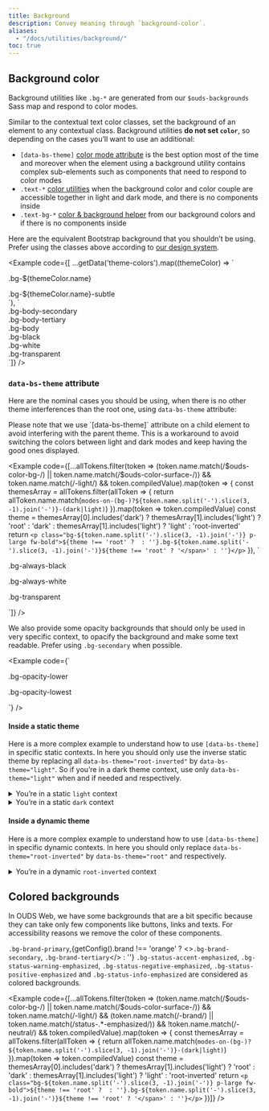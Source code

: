 ```yaml
---
title: Background
description: Convey meaning through `background-color`.
aliases:
  - "/docs/utilities/background/"
toc: true
---
```



<Callout type="info" name="warning-color-assistive-technologies" />

## Background color

Background utilities like `.bg-*` are generated from our `$ouds-backgrounds` Sass map and respond to color modes.

Similar to the contextual text color classes, set the background of an element to any contextual class. Background utilities **do not set `color`**, so depending on the cases you’ll want to use an additional:
* `[data-bs-theme]` [color mode attribute]([[docsref:/customize/color-modes#how-to-use]]) is the best option most of the time and moreover when the element using a background utility contains complex sub-elements such as components that need to respond to color modes
* `.text-*` [color utilities]([[docsref:/utilities/colors]]) when the background color and color couple are accessible together in light and dark mode, and there is no components inside
* `.text-bg-*` [color & background helper]([[docsref:/helpers/color-background]]) from our background colors and if there is no components inside

<BootstrapCompatibility>

Here are the equivalent Bootstrap background that you shouldn’t be using. Prefer using the classes above according to [our design system]([[config:ouds.web]]).

<Example code={[
  ...getData('theme-colors').map((themeColor) => `<div class="p-3 mb-2 bg-${themeColor.name} text-bg-${themeColor.name}">.bg-${themeColor.name}</div>
<div class="p-3 mb-2 bg-${themeColor.name}-subtle text-${themeColor.name}-emphasis">.bg-${themeColor.name}-subtle</div>`),
  `<div class="p-3 mb-2 bg-body-secondary">.bg-body-secondary</div>
<div class="p-3 mb-2 bg-body-tertiary">.bg-body-tertiary</div>
<div class="p-3 mb-2 bg-body text-body">.bg-body</div>
<div class="p-3 mb-2 bg-black text-white">.bg-black</div>
<div class="p-3 mb-2 bg-white text-black">.bg-white</div>
<div class="p-3 mb-2 bg-transparent text-body">.bg-transparent</div>`]} />

</BootstrapCompatibility>

### `data-bs-theme` attribute

Here are the nominal cases you should be using, when there is no other theme interferences than the root one, using `data-bs-theme` attribute:

<Callout type="info">
Please note that we use `[data-bs-theme]` attribute on a child element to avoid interfering with the parent theme. This is a workaround to avoid switching the colors between light and dark modes and keep having the good ones displayed.
</Callout>

<Example code={[...allTokens.filter(token => (token.name.match(/\$ouds-color-bg-/) || token.name.match(/\$ouds-color-surface-/)) && token.name.match(/-light/) && token.compiledValue).map(token => {
    const themesArray = allTokens.filter(allToken => {
      return allToken.name.match(`modes-on-(bg-)?${token.name.split('-').slice(3, -1).join('-')}-(dark|light)`)
    }).map(token => token.compiledValue)
    const theme = themesArray[0].includes('dark')
      ? themesArray[1].includes('light')
        ? 'root'
        : 'dark'
      : themesArray[1].includes('light')
        ? 'light'
        : 'root-inverted'
    return `<p class="bg-${token.name.split('-').slice(3, -1).join('-')} p-large fw-bold">${theme !== 'root' ? `<span data-bs-theme="${theme}">` : ''}.bg-${token.name.split('-').slice(3, -1).join('-')}${theme !== 'root' ? '</span>' : ''}</p>`
  }),
  `<p class="bg-always-black p-large fw-bold"><span data-bs-theme="dark">.bg-always-black</span></p>
  <p class="bg-always-white p-large fw-bold"><span data-bs-theme="light">.bg-always-white</span></p>
  <p class="bg-transparent p-large fw-bold">.bg-transparent</p>`]} />

We also provide some opacity backgrounds that should only be used in very specific context, to opacify the background and make some text readable. Prefer using `.bg-secondary` when possible.

<Example code={`<p class="bg-opacity-lower p-large fw-bold">.bg-opacity-lower</p>
  <p class="bg-opacity-lowest p-large fw-bold">.bg-opacity-lowest</p>`} />

#### Inside a static theme

Here is a more complex example to understand how to use `[data-bs-theme]` in specific static contexts. In here you should only use the inverse static theme by replacing all `data-bs-theme="root-inverted"` by `data-bs-theme="light"`. So if you’re in a dark theme context, use only `data-bs-theme="light"` when and if needed and respectively.

<details class="mb-large px-small">
  <summary class="py-small">You’re in a static <code>light</code> context</summary>

<Example class="p-none" code={[`<div class="bg-always-white p-large">
    <div data-bs-theme="light">`,
  ...allTokens.filter(token => (token.name.match(/\$ouds-color-bg-/) || token.name.match(/\$ouds-color-surface-/)) && token.name.match(/-light/) && token.compiledValue).map(token => {
    const themesArray = allTokens.filter(allToken => {
      return allToken.name.match(`modes-on-(bg-)?${token.name.split('-').slice(3, -1).join('-')}-(dark|light)`)
    }).map(token => token.compiledValue)
    const theme = themesArray[1].includes('light')
      ? 'light'
      : 'dark'
    return `    <p class="bg-${token.name.split('-').slice(3, -1).join('-')} p-large fw-bold">${theme !== 'light' ? `<span data-bs-theme="${theme}">` : ''}.bg-${token.name.split('-').slice(3, -1).join('-')}${theme !== 'light' ? '</span>' : ''}</p>`
  }),
  `    <p class="bg-always-black p-large fw-bold"><span data-bs-theme="dark">.bg-always-black</span></p>
      <p class="bg-always-white p-large fw-bold"><span data-bs-theme="light">.bg-always-white</span></p>
      <p class="bg-transparent p-large fw-bold">.bg-transparent</p>`,
  `  </div>
  </div>`]} />

We also provide some opacity backgrounds that should only be used in very specific context, to opacify the background and make some text readable. Prefer using `.bg-secondary` when possible.

<Example code={`<div class="bg-always-white p-large">
    <div data-bs-theme="light">
      <p class="bg-opacity-lower p-large fw-bold">.bg-opacity-lower</p>
      <p class="bg-opacity-lowest p-large fw-bold">.bg-opacity-lowest</p>
    </div>
  </div>`} />

</details>

<details class="mb-large px-small">
  <summary class="py-small">You’re in a static <code>dark</code> context</summary>

<Example class="p-none" code={[`<div class="bg-always-black p-large">
    <div data-bs-theme="dark">`,
  ...allTokens.filter(token => (token.name.match(/\$ouds-color-bg-/) || token.name.match(/\$ouds-color-surface-/)) && token.name.match(/-light/) && token.compiledValue).map(token => {
    const themesArray = allTokens.filter(allToken => {
      return allToken.name.match(`modes-on-(bg-)?${token.name.split('-').slice(3, -1).join('-')}-(dark|light)`)
    }).map(token => token.compiledValue)
    const theme = themesArray[0].includes('dark')
      ? 'dark'
      : 'light'
    return `    <p class="bg-${token.name.split('-').slice(3, -1).join('-')} p-large fw-bold">${theme !== 'dark' ? `<span data-bs-theme="${theme}">` : ''}.bg-${token.name.split('-').slice(3, -1).join('-')}${theme !== 'dark' ? '</span>' : ''}</p>`
  }),
  `    <p class="bg-always-black p-large fw-bold"><span data-bs-theme="dark">.bg-always-black</span></p>
      <p class="bg-always-white p-large fw-bold"><span data-bs-theme="light">.bg-always-white</span></p>
      <p class="bg-transparent p-large fw-bold">.bg-transparent</p>`,
  `  </div>
  </div>`]} />

We also provide some opacity backgrounds that should only be used in very specific context, to opacify the background and make some text readable. Prefer using `.bg-secondary` when possible.

<Example code={`<div class="bg-always-black p-large">
    <div data-bs-theme="dark">
      <p class="bg-opacity-lower p-large fw-bold">.bg-opacity-lower</p>
      <p class="bg-opacity-lowest p-large fw-bold">.bg-opacity-lowest</p>
    </div>
  </div>`} />

</details>

#### Inside a dynamic theme

Here is a more complex example to understand how to use `[data-bs-theme]` in specific dynamic contexts. In here you should only replace `data-bs-theme="root-inverted"` by `data-bs-theme="root"` and respectively.

<details class="mb-large px-small">
  <summary class="py-small">You’re in a dynamic <code>root-inverted</code> context</summary>

<Example class="p-none" code={[`<div class="bg-status-neutral-emphasized p-large">
    <div data-bs-theme="root-inverted">`,
  ...allTokens.filter(token => (token.name.match(/\$ouds-color-bg-/) || token.name.match(/\$ouds-color-surface-/)) && token.name.match(/-light/) && token.compiledValue).map(token => {
    const themesArray = allTokens.filter(allToken => {
      return allToken.name.match(`modes-on-(bg-)?${token.name.split('-').slice(3, -1).join('-')}-(dark|light)`)
    }).map(token => token.compiledValue)
    const theme = themesArray[0].includes('dark')
      ? themesArray[1].includes('light')
        ? 'root-inverted'
        : 'dark'
      : themesArray[1].includes('light')
        ? 'light'
        : 'root'
    return `    <p class="bg-${token.name.split('-').slice(3, -1).join('-')} p-large fw-bold">${theme !== 'root-inverted' ? `<span data-bs-theme="${theme}">` : ''}.bg-${token.name.split('-').slice(3, -1).join('-')}${theme !== 'root-inverted' ? '</span>' : ''}</p>`
  }),
  `    <p class="bg-always-black p-large fw-bold"><span data-bs-theme="dark">.bg-always-black</span></p>
      <p class="bg-always-white p-large fw-bold"><span data-bs-theme="light">.bg-always-white</span></p>
      <p class="bg-transparent p-large fw-bold">.bg-transparent</p>`,
  `  </div>
  </div>`]} />

We also provide some opacity backgrounds that should only be used in very specific context, to opacify the background and make some text readable. Prefer using `.bg-secondary` when possible.

<Example code={`<div class="bg-status-neutral-emphasized p-large">
    <div data-bs-theme="root-inverted">
      <p class="bg-opacity-lower p-large fw-bold">.bg-opacity-lower</p>
      <p class="bg-opacity-lowest p-large fw-bold">.bg-opacity-lowest</p>
    </div>
  </div>`} />

</details>

## Colored backgrounds

In OUDS Web, we have some backgrounds that are a bit specific because they can take only few components like buttons, links and texts. For accessibility reasons we remove the color of these components.

`.bg-brand-primary`,{getConfig().brand !== 'orange' ? <><code>.bg-brand-secondary</code>, <code>.bg-brand-tertiary</code></> : ''} `.bg-status-accent-emphasized`, `.bg-status-warning-emphasized`, `.bg-status-negative-emphasized`, `.bg-status-positive-emphasized` and `.bg-status-info-emphasized` are considered as colored backgrounds.

<Example code={[...allTokens.filter(token => (token.name.match(/\$ouds-color-bg-/) || token.name.match(/\$ouds-color-surface-/)) && token.name.match(/-light/) && (token.name.match(/-brand/) || token.name.match(/status-.*-emphasized/)) && !token.name.match(/-neutral/) && token.compiledValue).map(token => {
    const themesArray = allTokens.filter(allToken => {
      return allToken.name.match(`modes-on-(bg-)?${token.name.split('-').slice(3, -1).join('-')}-(dark|light)`)
    }).map(token => token.compiledValue)
    const theme = themesArray[0].includes('dark')
      ? themesArray[1].includes('light')
        ? 'root'
        : 'dark'
      : themesArray[1].includes('light')
        ? 'light'
        : 'root-inverted'
    return `<p class="bg-${token.name.split('-').slice(3, -1).join('-')} p-large fw-bold">${theme !== 'root' ? `<span data-bs-theme="${theme}">` : ''}.bg-${token.name.split('-').slice(3, -1).join('-')}${theme !== 'root' ? '</span>' : ''}</p>`
  })]} />
